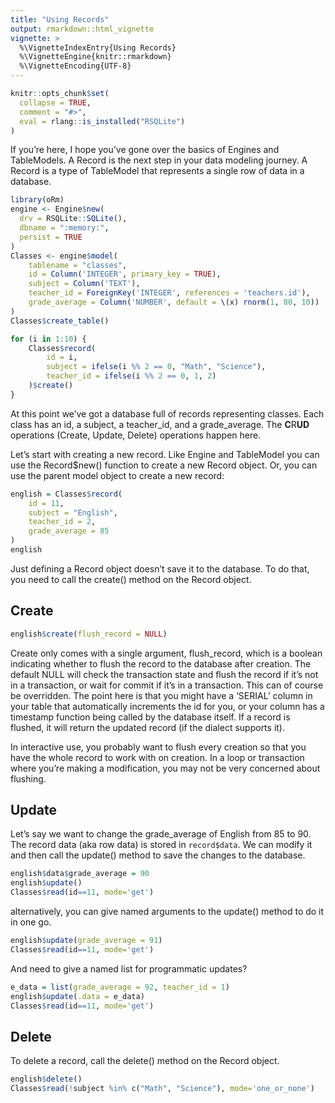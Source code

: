 ```yaml
---
title: "Using Records"
output: rmarkdown::html_vignette
vignette: >
  %\VignetteIndexEntry{Using Records}
  %\VignetteEngine{knitr::rmarkdown}
  %\VignetteEncoding{UTF-8}
---
```


```r
knitr::opts_chunk$set(
  collapse = TRUE,
  comment = "#>",
  eval = rlang::is_installed("RSQLite")
)
```

If you're here, I hope you've gone over the basics of Engines and TableModels. A Record is the next step in your data modeling journey. A Record is a type of TableModel that represents a single row of data in a database. 

```r
library(oRm)
engine <- Engine$new(
  drv = RSQLite::SQLite(),
  dbname = ":memory:",
  persist = TRUE
)
Classes <- engine$model(
    tablename = "classes", 
    id = Column('INTEGER', primary_key = TRUE),
    subject = Column('TEXT'),
    teacher_id = ForeignKey('INTEGER', references = 'teachers.id'),
    grade_average = Column('NUMBER', default = \(x) rnorm(1, 80, 10))
)
Classes$create_table()

for (i in 1:10) {
    Classes$record(
        id = i, 
        subject = ifelse(i %% 2 == 0, "Math", "Science"),
        teacher_id = ifelse(i %% 2 == 0, 1, 2)
    )$create()
}
```

At this point we've got a database full of records representing classes. Each class has an id, a subject, a teacher_id, and a grade_average. The **C**R**UD** operations (Create, Update, Delete) operations happen here. 

Let's start with creating a new record. Like Engine and TableModel you can use the Record$new() function to create a new Record object. Or, you can use the parent model object to create a new record:


```r
english = Classes$record(
    id = 11, 
    subject = "English", 
    teacher_id = 2, 
    grade_average = 85
)
english
```

Just defining a Record object doesn't save it to the database. To do that, you need to call the create() method on the Record object.

## Create

```r
english$create(flush_record = NULL)
```

Create only comes with a single argument, flush_record, which is a boolean indicating whether to flush the record to the database after creation. The default NULL will check the transaction state and flush the record if it's not in a transaction, or wait for commit if it's in a transaction. This can of course be overridden. The point here is that you might have a 'SERIAL' column in your table that automatically increments the id for you, or your column has a timestamp function being called by the database itself. If a record is flushed, it will return the updated record (if the dialect supports it).

In interactive use, you probably want to flush every creation so that you have the whole record to work with on creation. In a loop or transaction where you're making a modification, you may not be very concerned about flushing.

## Update

Let's say we want to change the grade_average of English from 85 to 90. The record data (aka row data) is stored in `record$data`. We can modify it and then call the update() method to save the changes to the database.

```r
english$data$grade_average = 90
english$update()
Classes$read(id==11, mode='get')
```

alternatively, you can give named arguments to the update() method to do it in one go.

```r
english$update(grade_average = 91)
Classes$read(id==11, mode='get')
```

And need to give a named list for programmatic updates?


```r
e_data = list(grade_average = 92, teacher_id = 1)
english$update(.data = e_data)
Classes$read(id==11, mode='get')
```

## Delete

To delete a record, call the delete() method on the Record object.

```r
english$delete()
Classes$read(!subject %in% c("Math", "Science"), mode='one_or_none')
```